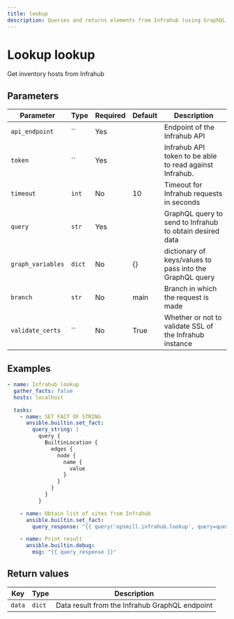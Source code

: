 ```yaml
---
title: lookup
description: Queries and returns elements from Infrahub (using GraphQL)
---
```


# Lookup lookup

Get inventory hosts from Infrahub

## Parameters

| Parameter | Type | Required | Default | Description |
|-----------|------|----------|---------|-------------|
| `api_endpoint` | `` | Yes |  | Endpoint of the Infrahub API |
| `token` | `` | Yes |  | Infrahub API token to be able to read against Infrahub. |
| `timeout` | `int` | No | 10 | Timeout for Infrahub requests in seconds |
| `query` | `str` | Yes |  | GraphQL query to send to Infrahub to obtain desired data |
| `graph_variables` | `dict` | No | {} | dictionary of keys/values to pass into the GraphQL query |
| `branch` | `str` | No | main | Branch in which the request is made |
| `validate_certs` | `` | No | True | Whether or not to validate SSL of the Infrahub instance |

## Examples

```yaml
- name: Infrahub lookup
  gather_facts: false
  hosts: localhost

  tasks:
    - name: SET FACT OF STRING
      ansible.builtin.set_fact:
        query_string: |
          query {
            BuiltinLocation {
              edges {
                node {
                  name {
                    value
                  }
                }
              }
            }
          }

    - name: Obtain list of sites from Infrahub
      ansible.builtin.set_fact:
        query_response: "{{ query('opsmill.infrahub.lookup', query=query_string) }}"

    - name: Print result
      ansible.builtin.debug:
        msg: "{{ query_response }}"
```

## Return values

| Key | Type | Description |
|-----|------|-------------|
| `data` | `dict` | Data result from the Infrahub GraphQL endpoint |
